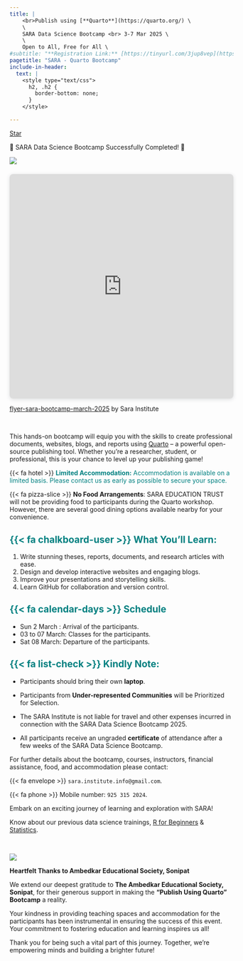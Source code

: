 ```yaml
---
title: |
    <br>Publish using [**Quarto**](https://quarto.org/) \
    \
    SARA Data Science Bootcamp <br> 3-7 Mar 2025 \
    \
    Open to All, Free for All \  
#subtitle: "**Registration Link:** [https://tinyurl.com/3jup8vep](https://tinyurl.com/3jup8vep)"
pagetitle: "SARA - Quarto Bootcamp"
include-in-header: 
  text: |
    <style type="text/css">
      h2, .h2 {
        border-bottom: none;
      }
    </style>

---
```


<span style="text-shadow: none;"><a class="github-button" href="https://github.com/sara-institute/course-publish-quarto" data-icon="octicon-star" data-size="large" data-show-count="true" aria-label="Star this on GitHub">Star</a><script async defer src="https://buttons.github.io/buttons.js"></script></span>

[🎉 SARA Data Science Bootcamp Successfully Completed! 🎉]{.p-mission}

![](images/students-march25.jpg)

<div style="position: relative; width: 100%; height: 0; padding-top: 100.0000%;
 padding-bottom: 0; box-shadow: 0 2px 8px 0 rgba(63,69,81,0.16); margin-top: 1.6em; margin-bottom: 0.9em; overflow: hidden;
 border-radius: 8px; will-change: transform;">
  <iframe loading="lazy" style="position: absolute; width: 100%; height: 100%; top: 0; left: 0; border: none; padding: 0;margin: 0;"
    src="https://www.canva.com/design/DAGbZquWzf8/63DuPd5ot0N2kRrxoFSUMw/view?embed" allowfullscreen="allowfullscreen" allow="fullscreen">
  </iframe>
</div>
<a href="https:&#x2F;&#x2F;www.canva.com&#x2F;design&#x2F;DAGbZquWzf8&#x2F;63DuPd5ot0N2kRrxoFSUMw&#x2F;view?utm_content=DAGbZquWzf8&amp;utm_campaign=designshare&amp;utm_medium=embeds&amp;utm_source=link" target="_blank" rel="noopener">flyer-sara-bootcamp-march-2025</a> by Sara Institute


<!-- ###  [To Print, Download the Flyer above. {{< fa file-pdf >}}](flyer-sara-bootcamp-march-2025.pdf) -->

<br>

::: {.col}
::: {.card}

This hands-on bootcamp will equip you with the skills to create professional documents, websites, blogs, and reports using [Quarto](https://quarto.org/) – a powerful open-source publishing tool. Whether you’re a researcher, student, or professional, this is your chance to level up your publishing game!

{{< fa hotel >}} [**Limited Accommodation:** Accommodation is available on a limited basis. Please contact us as early as possible to secure your space.]{style="color:#008080"}

{{< fa pizza-slice >}} [**No Food Arrangements**: SARA EDUCATION TRUST will not be providing food to participants during the Quarto workshop. However, there are several good dining options available nearby for your convenience.]{.clr-blue}  

## [{{< fa chalkboard-user >}} What You’ll Learn:]{style="color:#008080"}
1. Write stunning theses, reports, documents, and research articles with ease.  
2. Design and develop interactive websites and engaging blogs.  
3. Improve your presentations and storytelling skills.  
4. Learn GitHub for collaboration and version control.

## [{{< fa calendar-days >}} Schedule]{style="color:#008080"}
- Sun 2 March : Arrival of the participants.   
- 03 to 07 March: Classes for the participants.     
- Sat 08 March: Departure of the participants.      

## [{{< fa list-check >}} Kindly Note:]{style="color:#008080"}

- Participants should bring their own **laptop**.

- Participants from **Under-represented Communities** will be Prioritized for Selection.

- The SARA Institute is not liable for travel and other expenses incurred in connection with the SARA Data Science Bootcamp 2025.
  
- All participants receive an ungraded **certificate** of attendance after a few weeks of the SARA Data Science Bootcamp. 

For further details about the bootcamp, courses, instructors, financial assistance, food, and accommodation please contact:

{{< fa envelope >}} `sara.institute.info@gmail.com`.

{{< fa phone >}} Mobile number: `925 315 2024`.

Embark on an exciting journey of learning and exploration with SARA!

Know about our previous data science trainings, [R for Beginners](https://sara-edu.netlify.app/r-bootcamp/2024-r-lang/r-bootcamp-2024) & [Statistics](https://sara-edu.netlify.app/stats-winter/2024-stats-winter/stats-winter-2024).
<br>

:::
:::

<br>

::: {.col}
::: {.card}

![](images/sonipat-bhawan.png){fig-align="center"}


**Heartfelt Thanks to Ambedkar Educational Society, Sonipat** 

We extend our deepest gratitude to **The Ambedkar Educational Society, Sonipat**, for their generous support in making the **"Publish Using Quarto" Bootcamp** a reality.

Your kindness in providing teaching spaces and accommodation for the participants has been instrumental in ensuring the success of this event. Your commitment to fostering education and learning inspires us all!

Thank you for being such a vital part of this journey. Together, we’re empowering minds and building a brighter future!

:::
:::

<br>
